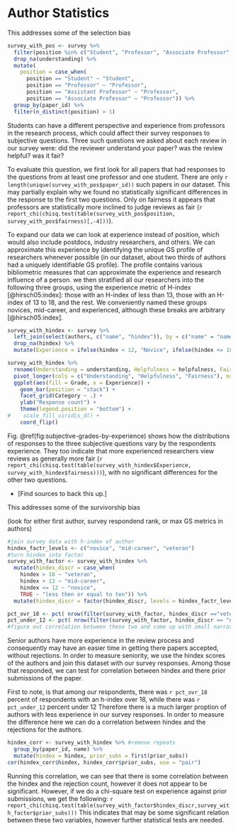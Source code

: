 # Author Statistics {#sec:authors}


\question{Are there differences in survey responses based on authors' position or experience?}{response-pos}

This addresses some of the selection bias


```r
survey_with_pos <- survey %>% 
  filter(position %in% c("Student", "Professor", "Associate Professor", "Assistant Professor")) %>%
  drop_na(understanding) %>%
  mutate(
    position = case_when(
      position == "Student" ~ "Student", 
      position == "Professor" ~ "Professor", 
      position == "Assistant Professor" ~ "Professor", 
      position == "Associate Professor" ~ "Professor")) %>%
  group_by(paper_id) %>%
  filter(n_distinct(position) > 1) 
```

Students can have a different perspective and experience from professors in the research process, which could affect their survey responses to subjective questions. Three such questions we asked about each review in our survey were: did the reviewer understand your paper? was the review helpful?  was it fair?

To evaluate this question, we first look for all papers that had responses to the questions from at least one professor and one student. There are only `r length(unique(survey_with_pos$paper_id))` such papers in our dataset. This may partially explain why we found no statistically significant differences in the response to the first two questions. Only on fairness it appears that professors are statistically more inclined to judge reviews as fair
(`r report_chi(chisq.test(table(survey_with_pos$position, survey_with_pos$fairness)[,-4]))`).

To expand our data we can look at experience instead of position, which would also include postdocs, industry researchers, and others. We can approximate this experience by identifying the unique GS profile of researchers whenever possible (in our dataset, about two thirds of authors had a uniquely identifiable GS profile). The profile contains various bibliometric measures that can approximate the experience and research influence of a person. we then stratified all our researchers into the following three groups, using the experience metric of H-index [@hirsch05:index]: those with an H-index of less than 13, those with an H-index of 13 to 18, and the rest. We conveniently named these groups novices, mid-career, and experienced, although these breaks are arbitrary [@hirsch05:index].

```r
survey_with_hindex <- survey %>%
  left_join(select(authors, c("name", "hindex")), by = c("name" = "name")) %>%
  drop_na(hindex) %>%
  mutate(Experience = ifelse(hindex < 12, "Novice", ifelse(hindex <= 18, "Mid-career", "Experienced")))

survey_with_hindex %>%
  rename(Understanding = understanding, Helpfulness = helpfulness, Fairness = fairness) %>%
  pivot_longer(cols = c("Understanding", "Helpfulness", "Fairness"), names_to = "Category", values_to = "Grade") %>%
  ggplot(aes(fill = Grade, x = Experience)) +
    geom_bar(position = "stack") +
    facet_grid(Category ~ .) +
    ylab("Response count") +
    theme(legend.position = "bottom") +
#    scale_fill_viridis_d() + 
    coord_flip()
```

Fig. \@ref(fig:subjective-grades-by-experience) shows how the distributions of responses to the three subjective questions vary by the respondents experience. They too indicate that more experienced researchers view reviews as generally more fair
(`r report_chi(chisq.test(table(survey_with_hindex$Experience, survey_with_hindex$fairness)))`),
with no significant differences for the other two questions.

 - [Find sources to back this up.]

\question{Do more senior authors have fewer rejections?}{senior-reject}

This addresses some of the survivorship bias

(look for either first author, survey respondend rank, or max GS metrics in authors)

```r
#join survey data with h-index of author
hindex_factr_levels <- c("novice", "mid-career", "veteran")
#turn hindex into factor 
survey_with_factor <- survey_with_hindex %>%
  mutate(hindex_discr = case_when(
    hindex > 18 ~ "veteran", 
    hindex > 13 ~ "mid-career", 
    hindex <= 12 ~ "novice", 
    TRUE ~ "less then or equal to ten")) %>%
  mutate(hindex_discr = factor(hindex_discr, levels = hindex_factr_levels))

pct_ovr_18 <- pct( nrow(filter(survey_with_factor, hindex_discr =="veteran")),nrow(survey_with_factor))
pct_under_12 <- pct( nrow(filter(survey_with_factor, hindex_discr == "novice")),nrow(survey_with_factor))
#figure out correlation between these two and come up with small narrative, write small narratives and clean this data up and push it
```

Senior authors have more experience in the review process and consequently may have an easier time in getting there papers accepted, without rejections. In order to measure seniority, we use the hindex scores of the authors and join this dataset with our survey responses. Among those that responded, we can test for correlation between hindex and there prior submissions of the paper. 

First to note, is that among our respondents, there was `r pct_ovr_18` percent of respondents with an h-index over 18, while there was `r pct_under_12` percent under 12 Therefore there is a much larger proption of authors with less experience in our survey responses. In order to measure the difference here we can do a correlation between hindex and the rejections for the authors. 

```r
hindex_corr <- survey_with_hindex %>% #remove repeats
  group_by(paper_id, name) %>%
  mutate(hindex = hindex, prior_subs = first(prior_subs))
cor(hindex_corr$hindex, hindex_corr$prior_subs, use = "pair")
```
Running this correlation, we can see that there is some correlation between the hindex and the rejection count, however it does not appear to be significant. However, if we do a chi-square test on experience against prior submissions, we get the following:
`r report_chi(chisq.test(table(survey_with_factor$hindex_discr,survey_with_factor$prior_subs)))`
This indicates that may be some significant relation between these two variables, however further statistical tests are needed.

